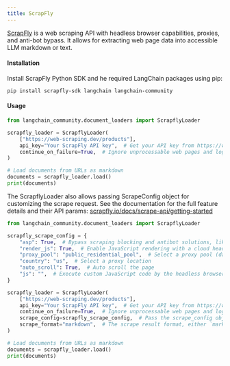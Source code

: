 ```yaml
---
title: ScrapFly
---
```


[ScrapFly](https://scrapfly.io/) is a web scraping API with headless browser capabilities, proxies, and anti-bot bypass. It allows for extracting web page data into accessible LLM markdown or text.

#### Installation

Install ScrapFly Python SDK and he required LangChain packages using pip:

```shell
pip install scrapfly-sdk langchain langchain-community
```

#### Usage

```python
from langchain_community.document_loaders import ScrapflyLoader

scrapfly_loader = ScrapflyLoader(
    ["https://web-scraping.dev/products"],
    api_key="Your ScrapFly API key",  # Get your API key from https://www.scrapfly.io/
    continue_on_failure=True,  # Ignore unprocessable web pages and log their exceptions
)

# Load documents from URLs as markdown
documents = scrapfly_loader.load()
print(documents)
```

The ScrapflyLoader also allows passing ScrapeConfig object for customizing the scrape request. See the documentation for the full feature details and their API params: [scrapfly.io/docs/scrape-api/getting-started](https://scrapfly.io/docs/scrape-api/getting-started)

```python
from langchain_community.document_loaders import ScrapflyLoader

scrapfly_scrape_config = {
    "asp": True,  # Bypass scraping blocking and antibot solutions, like Cloudflare
    "render_js": True,  # Enable JavaScript rendering with a cloud headless browser
    "proxy_pool": "public_residential_pool",  # Select a proxy pool (datacenter or residnetial)
    "country": "us",  # Select a proxy location
    "auto_scroll": True,  # Auto scroll the page
    "js": "",  # Execute custom JavaScript code by the headless browser
}

scrapfly_loader = ScrapflyLoader(
    ["https://web-scraping.dev/products"],
    api_key="Your ScrapFly API key",  # Get your API key from https://www.scrapfly.io/
    continue_on_failure=True,  # Ignore unprocessable web pages and log their exceptions
    scrape_config=scrapfly_scrape_config,  # Pass the scrape_config object
    scrape_format="markdown",  # The scrape result format, either `markdown`(default) or `text`
)

# Load documents from URLs as markdown
documents = scrapfly_loader.load()
print(documents)
```
